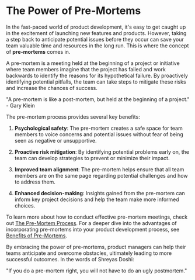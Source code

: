 
# The Power of Pre-Mortems

In the fast-paced world of product development, it's easy to get caught up in the excitement of launching new features and products. However, taking a step back to anticipate potential issues before they occur can save your team valuable time and resources in the long run. This is where the concept of **pre-mortems** comes in.

A pre-mortem is a meeting held at the beginning of a project or initiative where team members imagine that the project has failed and work backwards to identify the reasons for its hypothetical failure. By proactively identifying potential pitfalls, the team can take steps to mitigate these risks and increase the chances of success.

<Callout>
  "A pre-mortem is like a post-mortem, but held at the beginning of a project." - Gary Klein
</Callout>

The pre-mortem process provides several key benefits:

1. **Psychological safety**: The pre-mortem creates a safe space for team members to voice concerns and potential issues without fear of being seen as negative or unsupportive.

2. **Proactive risk mitigation**: By identifying potential problems early on, the team can develop strategies to prevent or minimize their impact.

3. **Improved team alignment**: The pre-mortem helps ensure that all team members are on the same page regarding potential challenges and how to address them.

4. **Enhanced decision-making**: Insights gained from the pre-mortem can inform key project decisions and help the team make more informed choices.

To learn more about how to conduct effective pre-mortem meetings, check out [The Pre-Mortem Process](/pre-mortems/pre-mortem-process). For a deeper dive into the advantages of incorporating pre-mortems into your product development process, see [Benefits of Pre-Mortems](/pre-mortems/pre-mortem-benefits).

By embracing the power of pre-mortems, product managers can help their teams anticipate and overcome obstacles, ultimately leading to more successful outcomes. In the words of Shreyas Doshi:

<Callout>
  "If you do a pre-mortem right, you will not have to do an ugly postmortem."
</Callout>